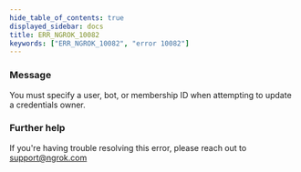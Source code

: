 ```yaml
---
hide_table_of_contents: true
displayed_sidebar: docs
title: ERR_NGROK_10082
keywords: ["ERR_NGROK_10082", "error 10082"]
---
```


### Message

You must specify a user, bot, or membership ID when attempting to update a credentials owner.

### Further help

If you're having trouble resolving this error, please reach out to [support@ngrok.com](mailto:support@ngrok.com?subject=Help%20with%20ERR_NGROK_10082)
